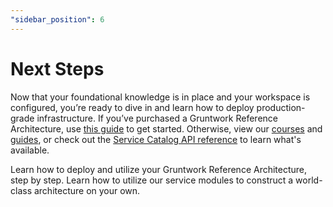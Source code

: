 ```yaml
---
"sidebar_position": 6
---
```



# Next Steps

Now that your foundational knowledge is in place and your workspace is configured, you’re ready to dive in and learn how to deploy production-grade infrastructure. If you’ve purchased a Gruntwork Reference Architecture, use [this guide](/docs/guides/reference-architecture/overview/overview) to get started. Otherwise, view our [courses](/courses) and [guides](/docs/guides/welcome), or check out the [Service Catalog API reference](/docs/reference/services/intro) to learn what's available.

<Grid cols={2}>
  <Card
    title="Deploy a Reference Architecture"
    href="../guides/reference-architecture/overview/overview.md"
  >
    Learn how to deploy and utilize your Gruntwork Reference Architecture, step
    by step.
  </Card>
  <Card
    title="Build Your Own Architecture"
    href="../guides/build-it-yourself/1-overview.md"
  >
    Learn how to utilize our service modules to construct a world-class
    architecture on your own.
  </Card>
</Grid>
